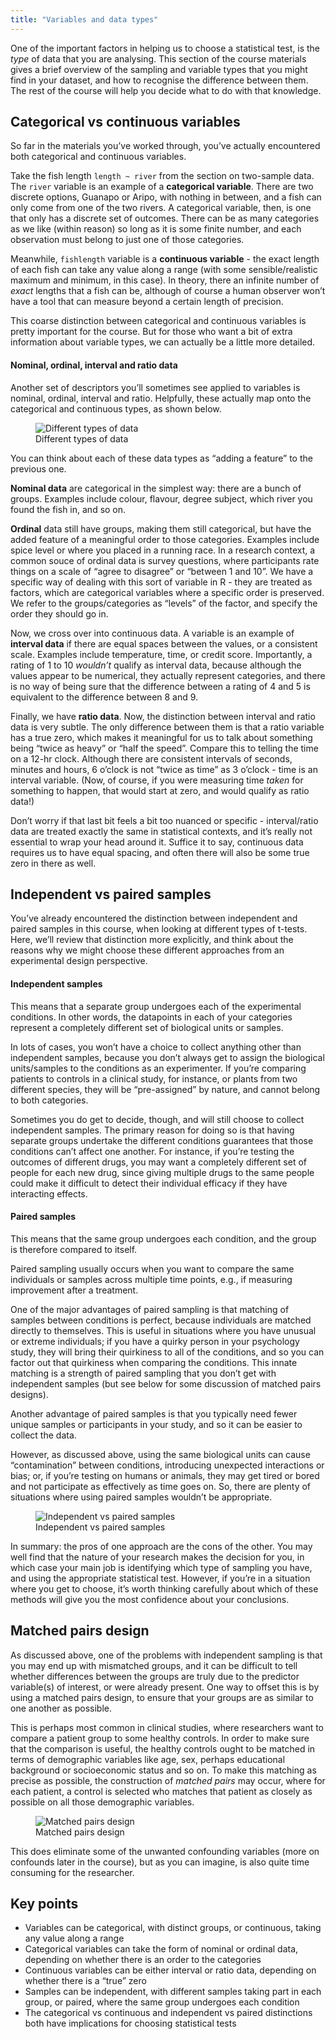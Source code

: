 ```yaml
---
title: "Variables and data types"
---
```


One of the important factors in helping us to choose a statistical test, is the *type* of data that you are analysing. This section of the course materials gives a brief overview of the sampling and variable types that you might find in your dataset, and how to recognise the difference between them. The rest of the course will help you decide what to do with that knowledge.

## Categorical vs continuous variables

So far in the materials you've worked through, you've actually encountered both categorical and continuous variables. 

Take the fish length `length ~ river` from the section on two-sample data. The `river` variable is an example of a **categorical variable**. There are two discrete options, Guanapo or Aripo, with nothing in between, and a fish can only come from one of the two rivers. A categorical variable, then, is one that only has a discrete set of outcomes. There can be as many categories as we like (within reason) so long as it is some finite number, and each observation must belong to just one of those categories.

Meanwhile, `fishlength` variable is a **continuous variable** - the exact length of each fish can take any value along a range (with some sensible/realistic maximum and minimum, in this case). In theory, there an infinite number of *exact* lengths that a fish can be, although of course a human observer won't have a tool that can measure beyond a certain length of precision.

This coarse distinction between categorical and continuous variables is pretty important for the course. But for those who want a bit of extra information about variable types, we can actually be a little more detailed.

#### Nominal, ordinal, interval and ratio data

Another set of descriptors you'll sometimes see applied to variables is nominal, ordinal, interval and ratio. Helpfully, these actually map onto the categorical and continuous types, as shown below.

![Different types of data](img/data-types.png)

You can think about each of these data types as "adding a feature" to the previous one. 

**Nominal data** are categorical in the simplest way: there are a bunch of groups. Examples include colour, flavour, degree subject, which river you found the fish in, and so on.

**Ordinal** data still have groups, making them still categorical, but have the added feature of a meaningful order to those categories. Examples include spice level or where you placed in a running race. In a research context, a common souce of ordinal data is survey questions, where participants rate things on a scale of "agree to disagree" or "between 1 and 10". We have a specific way of dealing with this sort of variable in R - they are treated as factors, which are categorical variables where a specific order is preserved. We refer to the groups/categories as "levels" of the factor, and specify the order they should go in.

Now, we cross over into continuous data. A variable is an example of **interval data** if there are equal spaces between the values, or a consistent scale. Examples include temperature, time, or credit score. Importantly, a rating of 1 to 10 *wouldn't* qualify as interval data, because although the values appear to be numerical, they actually represent categories, and there is no way of being sure that the difference between a rating of 4 and 5 is equivalent to the difference between 8 and 9.

Finally, we have **ratio data**. Now, the distinction between interval and ratio data is very subtle. The only difference between them is that a ratio variable has a true zero, which makes it meaningful for us to talk about something being "twice as heavy" or "half the speed". Compare this to telling the time on a 12-hr clock. Although there are consistent intervals of seconds, minutes and hours, 6 o'clock is not "twice as time" as 3 o'clock - time is an interval variable. (Now, of course, if you were measuring time *taken* for something to happen, that would start at zero, and would qualify as ratio data!)

Don't worry if that last bit feels a bit too nuanced or specific - interval/ratio data are treated exactly the same in statistical contexts, and it's really not essential to wrap your head around it. Suffice it to say, continuous data requires us to have equal spacing, and often there will also be some true zero in there as well.

## Independent vs paired samples

You've already encountered the distinction between independent and paired samples in this course, when looking at different types of t-tests. Here, we'll review that distinction more explicitly, and think about the reasons why we might choose these different approaches from an experimental design perspective.

#### Independent samples

This means that a separate group undergoes each of the experimental conditions. In other words, the datapoints in each of your categories represent a completely different set of biological units or samples.

In lots of cases, you won't have a choice to collect anything other than independent samples, because you don't always get to assign the biological units/samples to the conditions as an experimenter. If you're comparing patients to controls in a clinical study, for instance, or plants from two different species, they will be "pre-assigned" by nature, and cannot belong to both categories.

Sometimes you do get to decide, though, and will still choose to collect independent samples. The primary reason for doing so is that having separate groups undertake the different conditions guarantees that those conditions can't affect one another. For instance, if you're testing the outcomes of different drugs, you may want a completely different set of people for each new drug, since giving multiple drugs to the same people could make it difficult to detect their individual efficacy if they have interacting effects.

#### Paired samples

This means that the same group undergoes each condition, and the group is therefore compared to itself.

Paired sampling usually occurs when you want to compare the same individuals or samples across multiple time points, e.g., if measuring improvement after a treatment. 

One of the major advantages of paired sampling is that matching of samples between conditions is perfect, because individuals are matched directly to themselves. This is useful in situations where you have unusual or extreme individuals; if you have a quirky person in your psychology study, they will bring their quirkiness to all of the conditions, and so you can factor out that quirkiness when comparing the conditions. This innate matching is a strength of paired sampling that you don't get with independent samples (but see below for some discussion of matched pairs designs).

Another advantage of paired samples is that you typically need fewer unique samples or participants in your study, and so it can be easier to collect the data. 

However, as discussed above, using the same biological units can cause "contamination" between conditions, introducing unexpected interactions or bias; or, if you're testing on humans or animals, they may get tired or bored and not participate as effectively as time goes on. So, there are plenty of situations where using paired samples wouldn't be appropriate.

![Independent vs paired samples](img/indep-vs-paired.png)

In summary: the pros of one approach are the cons of the other. You may well find that the nature of your research makes the decision for you, in which case your main job is identifying which type of sampling you have, and using the appropriate statistical test. However, if you're in a situation where you get to choose, it's worth thinking carefully about which of these methods will give you the most confidence about your conclusions.

::: {.callout-tip collapse="true"}
## Matched pairs design

As discussed above, one of the problems with independent sampling is that you may end up with mismatched groups, and it can be difficult to tell whether differences between the groups are truly due to the predictor variable(s) of interest, or were already present. One way to offset this is by using a matched pairs design, to ensure that your groups are as similar to one another as possible.

This is perhaps most common in clinical studies, where researchers want to compare a patient group to some healthy controls. In order to make sure that the comparison is useful, the healthy controls ought to be matched in terms of demographic variables like age, sex, perhaps educational background or socioeconomic status and so on. To make this matching as precise as possible, the construction of *matched pairs* may occur, where for each patient, a control is selected who matches that patient as closely as possible on all those demographic variables.

![Matched pairs design](img/matched-pairs.png)

This does eliminate some of the unwanted confounding variables (more on confounds later in the course), but as you can imagine, is also quite time consuming for the researcher.
:::

## Key points

::: {.callout-note}
- Variables can be categorical, with distinct groups, or continuous, taking any value along a range
- Categorical variables can take the form of nominal or ordinal data, depending on whether there is an order to the categories
- Continuous variables can be either interval or ratio data, depending on whether there is a "true" zero
- Samples can be independent, with different samples taking part in each group, or paired, where the same group undergoes each condition
- The categorical vs continuous and independent vs paired distinctions both have implications for choosing statistical tests
:::